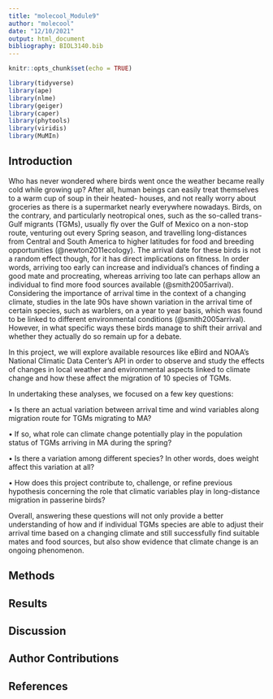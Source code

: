 ```yaml
---
title: "molecool_Module9"
author: "molecool"
date: "12/10/2021"
output: html_document
bibliography: BIOL3140.bib
---
```


```r
knitr::opts_chunk$set(echo = TRUE)
```

```r
library(tidyverse)
library(ape)
library(nlme)
library(geiger)
library(caper)
library(phytools)
library(viridis)
library(MuMIn)
```
## Introduction

Who has never wondered where birds went once the weather became really cold while growing up? After all, human beings can easily treat themselves to a warm cup of soup in their heated- houses, and not really worry about groceries as there is a supermarket nearly everywhere nowadays. Birds, on the contrary, and particularly neotropical ones, such as the so-called trans-Gulf migrants (TGMs), usually fly over the Gulf of Mexico on a non-stop route, venturing out every Spring season, and travelling long-distances from Central and South America to higher latitudes for food and breeding opportunities (@newton2011ecology). The arrival date for these birds is not a random effect though, for it has direct implications on fitness. In order words, arriving too early can increase and individual’s chances of finding a good mate and procreating, whereas arriving too late can perhaps allow an individual to find more food sources available (@smith2005arrival). Considering the importance of arrival time in the context of a changing climate, studies in the late 90s have shown variation in the arrival time of certain species, such as warblers, on a year to year basis, which was found to be linked to different environmental conditions (@smith2005arrival). However, in what specific ways these birds manage to shift their arrival and whether they actually do so remain up for a debate. 

In this project, we will explore available resources like eBird and NOAA’s National Climatic Data Center’s API in order to observe and study the effects of changes in local weather and environmental aspects linked to climate change and how these affect the migration of 10 species of TGMs. 

In undertaking these analyses, we focused on a few key questions:

•	Is there an actual variation between arrival time and wind variables along migration route for TGMs migrating to MA?

•	If so, what role can climate change potentially play in the population status of TGMs arriving in MA during the spring?

•	Is there a variation among different species? In other words, does weight affect this variation at all?

•	How does this project contribute to, challenge, or refine previous hypothesis concerning the role that climatic variables play in long-distance migration in passerine birds?

Overall, answering these questions will not only provide a better understanding of how and if individual TGMs species are able to adjust their arrival time based on a changing climate and still successfully find suitable mates and food sources, but also show evidence that climate change is an ongoing phenomenon.


## Methods

## Results

## Discussion

## Author Contributions

## References